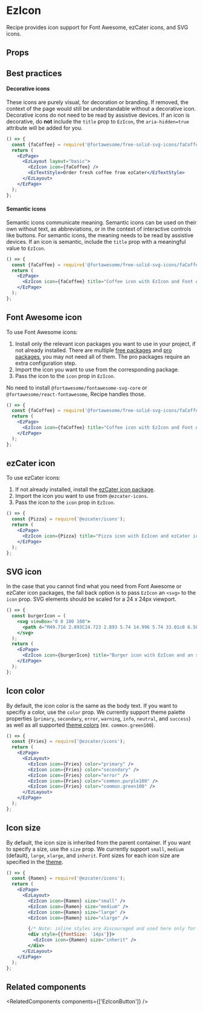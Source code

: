 
<Meta of={DefaultStories} name="Docs" />
<TableOfContents />

# EzIcon

<MigrationAlert component="ez-icon" />

Recipe provides icon support for Font Awesome, ezCater icons, and SVG icons.

<Primary />

## Props

<Controls of={DefaultStories.Default} sort="requiredFirst" />

## Best practices

#### Decorative icons

These icons are purely visual, for decoration or branding. If removed, the context of the page would still be understandable without a decorative icon. Decorative icons do not need to be read by assistive devices. If an icon is decorative, do **not** include the `title` prop to `EzIcon`, the `aria-hidden=true` attribute will be added for you.

```jsx
() => {
  const {faCoffee} = require('@fortawesome/free-solid-svg-icons/faCoffee');
  return (
    <EzPage>
      <EzLayout layout="basic">
        <EzIcon icon={faCoffee} />
        <EzTextStyle>Order fresh coffee from ezCater</EzTextStyle>
      </EzLayout>
    </EzPage>
  );
};
```

#### Semantic icons

Semantic icons communicate meaning. Semantic icons can be used on their own without text, as abbreviations, or in the context of interactive controls like buttons. For semantic icons, the meaning needs to be read by assistive devices. If an icon is semantic, include the `title` prop with a meaningful value to `EzIcon`.

```jsx
() => {
  const {faCoffee} = require('@fortawesome/free-solid-svg-icons/faCoffee');
  return (
    <EzPage>
      <EzIcon icon={faCoffee} title="Coffee icon with EzIcon and Font Awesome" />
    </EzPage>
  );
};
```

## Font Awesome icon

To use Font Awesome icons:

1. Install only the relevant icon packages you want to use in your project, if not already installed. There are multiple [free packages](https://fontawesome.com/docs/web/use-with/react/#free) and [pro packages](https://fontawesome.com/docs/web/use-with/react/#pro), you may not need all of them. The pro packages require an extra configuration step.
2. Import the icon you want to use from the corresponding package.
3. Pass the icon to the `icon` prop in `EzIcon`.

No need to install `@fortawesome/fontawesome-svg-core` or `@fortawesome/react-fontawesome`, Recipe handles those.

```jsx
() => {
  const {faCoffee} = require('@fortawesome/free-solid-svg-icons/faCoffee');
  return (
    <EzPage>
      <EzIcon icon={faCoffee} title="Coffee icon with EzIcon and Font Awesome" />
    </EzPage>
  );
};
```

## ezCater icon

To use ezCater icons:

1. If not already installed, install the [ezCater icon package](https://github.com/ezcater/icons).
2. Import the icon you want to use from `@ezcater-icons`.
3. Pass the icon to the `icon` prop in `EzIcon`.

```jsx
() => {
  const {Pizza} = require('@ezcater/icons');
  return (
    <EzPage>
      <EzIcon icon={Pizza} title="Pizza icon with EzIcon and ezCater icons" />
    </EzPage>
  );
};
```

## SVG icon

In the case that you cannot find what you need from Font Awesome or ezCater icon packages, the fall back option is to pass `EzIcon` an `<svg>` to the `icon` prop. SVG elements should be scaled for a 24 x 24px viewport.

```jsx
() => {
  const burgerIcon = (
    <svg viewBox="0 0 100 100">
      <path d="M49.716 2.893C24.723 2.893 5.74 14.996 5.74 33.01c0 6.567 5.8 11.23 14.142 11.23h60.242c8.504 0 13.563-4.65 13.563-11.23 0-17.196-19.637-30.116-43.97-30.116zm0 5.25c21.783 0 38.72 11.144 38.72 24.866 0 3.577-2.614 5.98-8.312 5.98H19.882c-5.664 0-8.892-2.595-8.892-5.98 0-14.491 16.272-24.866 38.726-24.866zM80.124 61.97H19.882c-8.27 0-14.142 3.764-14.142 9.482 0 14.882 18.993 24.533 43.976 24.533 24.321 0 43.97-10.3 43.97-24.533 0-5.701-5.158-9.481-13.562-9.481zm0 5.25c5.794 0 8.313 1.846 8.313 4.232 0 10.415-16.917 19.283-38.72 19.283-22.46 0-38.727-8.265-38.727-19.283 0-2.204 3.162-4.231 8.892-4.231h60.242zm-39.16-11.471l-2.101-.95-.187-.08c-1.88-.808-3.19-1.164-4.494-1.164-2.21 0-3.529.405-5.941 1.647l-.713.373c-3.056 1.6-4.973 2.242-7.944 2.242-2.375 0-4.237-.512-6.999-1.683l-2.06-.883c-.92-.383-1.286-.499-1.845-.625-1.535-.348-2.676.01-4.33 1.715a2.625 2.625 0 11-3.77-3.654c2.822-2.91 5.728-3.881 8.956-3.246l.304.065c.988.223 1.504.39 2.921.99l1.469.631c2.4 1.04 3.758 1.44 5.354 1.44 1.754 0 2.903-.328 4.86-1.31l1.005-.52c3.327-1.746 5.39-2.432 8.733-2.432 2.02 0 3.849.462 6.11 1.397l.69.294 1.109.497.613.28.745.335c2.626 1.161 4.173 1.618 6.003 1.657l.263.003c1.947 0 3.512-.443 6.263-1.66l1.698-.769a64.6 64.6 0 01.754-.336l.23-.1c2.485-1.07 4.426-1.598 6.587-1.598 3.197 0 5.222.627 8.304 2.21l.784.409c2.37 1.242 3.569 1.643 5.508 1.643 1.515 0 2.816-.36 5-1.288l2.012-.864c1.205-.505 1.727-.676 2.58-.875l.139-.032c3.356-.763 6.36.174 9.275 3.179a2.625 2.625 0 01-3.768 3.655c-1.59-1.64-2.709-2.035-4.16-1.753l-.362.08c-.555.136-.987.293-2.17.798l-1.106.477c-3.011 1.306-4.941 1.873-7.44 1.873-2.836 0-4.712-.584-7.535-2.03l-.77-.402c-2.64-1.385-3.977-1.83-6.291-1.83-1.228 0-2.46.314-4.164 1.023l-.8.344-1.381.628c-3.868 1.764-6.11 2.468-9.187 2.468-2.96 0-5.148-.651-8.75-2.27z"></path>
    </svg>
  );
  return (
    <EzPage>
      <EzIcon icon={burgerIcon} title="Burger icon with EzIcon and an svg element" />
    </EzPage>
  );
};
```

## Icon color

By default, the icon color is the same as the body text. If you want to specifiy a color, use the `color` prop. We currently support theme palette properties (`primary`, `secondary`, `error`, `warning`, `info`, `neutral`, and `success`) as well as all supported [theme colors](?path=/docs/guides-theming--docs#colors) (ex. `common.green100`).

<Unstyled>
  <EzAlert
    headline="Note"
    tagline="Only a select handful of available colors are shown below. All theme properties and colors are supported."
  />
</Unstyled>

```jsx
() => {
  const {Fries} = require('@ezcater/icons');
  return (
    <EzPage>
      <EzLayout>
        <EzIcon icon={Fries} color="primary" />
        <EzIcon icon={Fries} color="secondary" />
        <EzIcon icon={Fries} color="error" />
        <EzIcon icon={Fries} color="common.purple100" />
        <EzIcon icon={Fries} color="common.green100" />
      </EzLayout>
    </EzPage>
  );
};
```

## Icon size

By default, the icon size is inherited from the parent container. If you want to specify a size, use the `size` prop. We currently support `small`, `medium` (default), `large`, `xlarge`, and `inherit`. Font sizes for each icon size are specified in the [theme](?path=/docs/guides-theming--docs#icons).

```jsx
() => {
  const {Ramen} = require('@ezcater/icons');
  return (
    <EzPage>
      <EzLayout>
        <EzIcon icon={Ramen} size="small" />
        <EzIcon icon={Ramen} size="medium" />
        <EzIcon icon={Ramen} size="large" />
        <EzIcon icon={Ramen} size="xlarge" />

        {/* Note: inline styles are discouraged and used here only for demo purposes */}
        <div style={{fontSize: '14px'}}>
          <EzIcon icon={Ramen} size="inherit" />
        </div>
      </EzLayout>
    </EzPage>
  );
};
```

## Related components

<RelatedComponents components={['EzIconButton']} />
